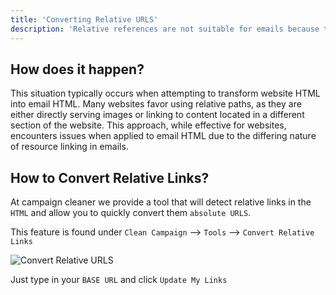 ```yaml
---
title: 'Converting Relative URLS'
description: 'Relative references are not suitable for emails because the absolute path will be of the URL where the email is opened. Not the absolute path of where image is stored.'
---
```


## How does it happen?
This situation typically occurs when attempting to transform website HTML into email HTML. Many websites favor using relative paths, as they are either directly serving images or linking to content located in a different section of the website. This approach, while effective for websites, encounters issues when applied to email HTML due to the differing nature of resource linking in emails. 

## How to Convert Relative Links?

At campaign cleaner we provide a tool that will detect relative links in the `HTML` and allow you to quickly convert them `absolute URLS`. 

This feature is found under `Clean Campaign` --> `Tools` --> `Convert Relative Links`

![Convert Relative URLS](/images/convert-relative-links.png)

Just type in your `BASE URL` and click `Update My Links`